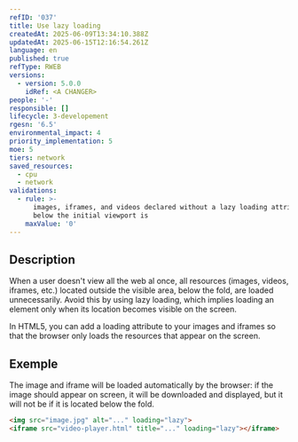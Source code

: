 ```yaml
---
refID: '037'
title: Use lazy loading
createdAt: 2025-06-09T13:34:10.388Z
updatedAt: 2025-06-15T12:16:54.261Z
language: en
published: true
refType: RWEB
versions:
  - version: 5.0.0
    idRef: <A CHANGER>
people: '-'
responsible: []
lifecycle: 3-developement
rgesn: '6.5'
environmental_impact: 4
priority_implementation: 5
moe: 5
tiers: network
saved_resources:
  - cpu
  - network
validations:
  - rule: >-
      images, iframes, and videos declared without a lazy loading attribute and
      below the initial viewport is
    maxValue: '0'
---
```


## Description

When a user doesn't view all the web al once, all resources (images, videos, iframes, etc.) located outside the visible area, below the fold, are loaded unnecessarily. Avoid this by using lazy loading, which implies loading an element only when its location becomes visible on the screen.

In HTML5, you can add a loading attribute to your images and iframes so that the browser only loads the resources that appear on the screen.

## Exemple

The image and iframe will be loaded automatically by the browser: if the image should appear on screen, it will be downloaded and displayed, but it will not be if it is located below the fold.

```html
<img src="image.jpg" alt="..." loading="lazy">
<iframe src="video-player.html" title="..." loading="lazy"></iframe>
```
